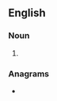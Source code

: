 {{also|tera-meters}}
==English==

===Noun===
{{head|en|noun form}}

# {{plural of|en|terameter}}

===Anagrams===
* {{anagrams|en|a=aeeemrrstt|Easter term|ratemeters|terametres}}